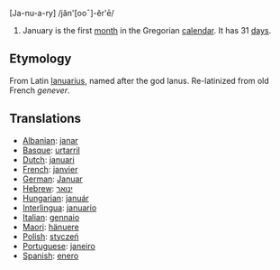 [Ja-nu-a-ry] /jăn'[ooˉ]-ĕr'ē/

#January is the first [[month]] in the Gregorian [[calendar]]. It has 31 [[day]]s.

==Etymology==
From Latin [[Ianuarius]], named after the god Ianus. Re-latinized from old French ''genever''.

==Translations==

*[[Albanian]]: [[janar]]
*[[Basque]]: [[urtarril]]
*[[Dutch]]: [[januari]]
*[[French]]: [[janvier]]
*[[German]]: [[Januar]]
*[[Hebrew]]: [[ינואר]]
*[[Hungarian]]: [[január]]
*[[Interlingua]]: [[januario]]
*[[Italian]]: [[gennaio]]
*[[Maori]]: [[hänuere]]
*[[Polish]]: [[styczeń|stycze&#324;]]
*[[Portuguese]]: [[janeiro]]
*[[Spanish]]: [[enero]]